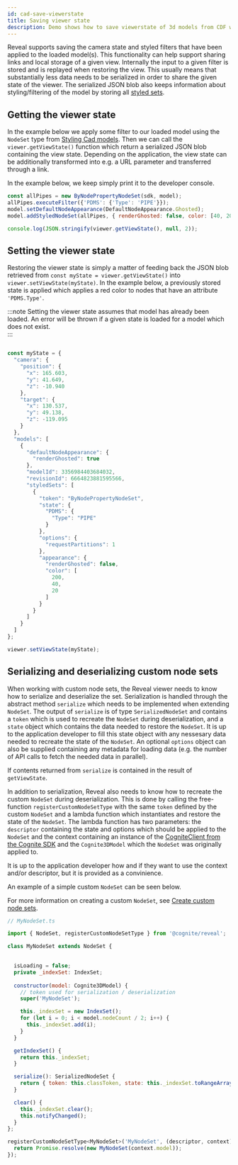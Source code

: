 ---
id: cad-save-viewerstate
title: Saving viewer state
description: Demo shows how to save viewerstate of 3d models from CDF with Cognite3DViewer.
---

Reveal supports saving the camera state and styled filters that have been applied to the loaded model(s).
This functionality can help support sharing links and local storage of a given view.
Internally the input to a given filter is stored and is replayed when restoring the view.
This usually means that substantially less data needs to be serialized in order to share the given state of the viewer.
The serialized JSON blob also keeps information about styling/filtering of the model by storing all [styled sets](./cad-styling.mdx). 

<DemoWrapper name="Cognite3DViewerDemo" />

## Getting the viewer state
In the example below we apply some filter to our loaded model using the `NodeSet` type from [Styling Cad models](./cad-styling.mdx).
Then we can call the ```viewer.getViewState()``` function which return a serialized JSON blob containing the view state.
Depending on the application, the view state can be additionally transformed into e.g. a URL parameter and transferred through a link.

In the example below, we keep simply print it to the developer console. 

```js runnable
const allPipes = new ByNodePropertyNodeSet(sdk, model);
allPipes.executeFilter({'PDMS': {'Type': 'PIPE'}});
model.setDefaultNodeAppearance(DefaultNodeAppearance.Ghosted);
model.addStyledNodeSet(allPipes, { renderGhosted: false, color: [40, 200, 20] } );

console.log(JSON.stringify(viewer.getViewState(), null, 2));
```

## Setting the viewer state
Restoring the viewer state is simply a matter of feeding back the JSON blob retrieved from ```const myState = viewer.getViewState()``` into ```viewer.setViewState(myState)```.
In the example below, a previously stored state is applied which applies a red color to nodes that have an attribute `'PDMS.Type'`.

:::note
Setting the viewer state assumes that model has already been loaded. 
An error will be thrown if a given state is loaded for a model which does not exist.  
:::

```js runnable

const myState = {
  "camera": {
    "position": {
      "x": 165.603,
      "y": 41.649,
      "z": -10.940
    },
    "target": {
      "x": 130.537,
      "y": 49.138,
      "z": -119.095
    }
  },
  "models": [
    {
      "defaultNodeAppearance": {
        "renderGhosted": true
      },
      "modelId": 3356984403684032,
      "revisionId": 6664823881595566,
      "styledSets": [
        {
          "token": "ByNodePropertyNodeSet",
          "state": {
            "PDMS": {
              "Type": "PIPE"
            }
          },
          "options": {
            "requestPartitions": 1
          },
          "appearance": {
            "renderGhosted": false,
            "color": [
              200,
              40,
              20
            ]
          }
        }
      ]
    }
  ]
};

viewer.setViewState(myState);
```

## Serializing and deserializing custom node sets
When working with custom node sets, the Reveal viewer needs to know how to serialize and deserialize the set.
Serialization is handled through the abstract method `serialize` which needs to be implemented when extending `NodeSet`.
The output of `serialize` is of type `SerializedNodeSet` and contains a `token` which is used to recreate the `NodeSet` during deserialization, and a `state` object which contains the data needed to restore the `NodeSet`.
It is up to the application developer to fill this state object with any nessesary data needed to recreate the state of the `NodeSet`.
An optional `options` object can also be supplied containing any metadata for loading data (e.g. the number of API calls to fetch the needed data in parallel).

If contents returned from `serialize` is contained in the result of `getViewState`.

In addition to serialization, Reveal also needs to know how to recreate the custom `NodeSet` during deserialization.
This is done by calling the free-function `registerCustomNodeSetType` with the same `token` defined by the custom `NodeSet` and a lambda function which instantiates and restore the state of the `NodeSet`.
The lambda function has two parameters: the `descriptor` containing the state and options which should be applied to the `NodeSet` and the context containing an instance of the [CogniteClient from the Cognite SDK](https://docs.cognite.com/dev/guides/sdk/js/) and the `Cognite3DModel` which the `NodeSet` was originally applied to.

It is up to the application developer how and if they want to use the context and/or descriptor, but it is provided as a convinience. 

An example of a simple custom `NodeSet` can be seen below.

For more information on creating a custom `NodeSet`, see [Create custom node sets](cad-styling-custom).
```jsx
// MyNodeSet.ts

import { NodeSet, registerCustomNodeSetType } from '@cognite/reveal';

class MyNodeSet extends NodeSet {

  
  isLoading = false;
  private _indexSet: IndexSet;
  
  constructor(model: Cognite3DModel) {
    // token used for serialization / deserialization
    super('MyNodeSet');

    this._indexSet = new IndexSet();
    for (let i = 0; i < model.nodeCount / 2; i++) {
      this._indexSet.add(i);
    }
  }

  getIndexSet() {
    return this._indexSet;
  }

  serialize(): SerializedNodeSet {
    return { token: this.classToken, state: this._indexSet.toRangeArray()}
  }

  clear() {
    this._indexSet.clear();
    this.notifyChanged();
  }
};

registerCustomNodeSetType<MyNodeSet>('MyNodeSet', (descriptor, context) => {
  return Promise.resolve(new MyNodeSet(context.model));
});
```
